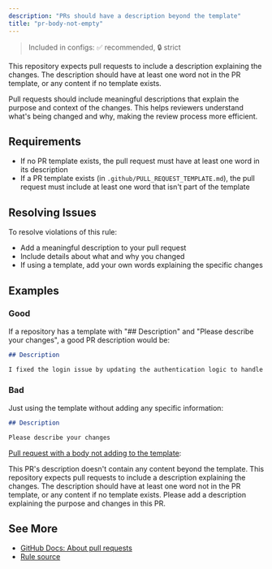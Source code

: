```yaml
---
description: "PRs should have a description beyond the template"
title: "pr-body-not-empty"
---
```



> Included in configs: ✅ recommended, 🔒 strict

This repository expects pull requests to include a description explaining the changes.
The description should have at least one word not in the PR template, or any content if no template exists.

Pull requests should include meaningful descriptions that explain the purpose and context of the changes.
This helps reviewers understand what's being changed and why, making the review process more efficient.

## Requirements

- If no PR template exists, the pull request must have at least one word in its description
- If a PR template exists (in `.github/PULL_REQUEST_TEMPLATE.md`), the pull request must include at least one word that isn't part of the template

## Resolving Issues

To resolve violations of this rule:

- Add a meaningful description to your pull request
- Include details about what and why you changed
- If using a template, add your own words explaining the specific changes

## Examples

### Good

If a repository has a template with "## Description" and "Please describe your changes", a good PR description would be:

```markdown
## Description

I fixed the login issue by updating the authentication logic to handle expired tokens properly.
```

### Bad

Just using the template without adding any specific information:

```markdown
## Description

Please describe your changes
```

[Pull request with a body not adding to the template](https://github.com/JoshuaKGoldberg/OctoGuideExamples/pull/6#issuecomment-2839460254):

<OctoGuideGitHubComment rule="pr-body-not-empty">
	This PR's description doesn't contain any content beyond the template. This
	repository expects pull requests to include a description explaining the
	changes. The description should have at least one word not in the PR template,
	or any content if no template exists. Please add a description explaining the
	purpose and changes in this PR.
</OctoGuideGitHubComment>

## See More

- [GitHub Docs: About pull requests](https://docs.github.com/en/github/collaborating-with-pull-requests/proposing-changes-to-your-work-with-pull-requests/about-pull-requests)
- [Rule source](../../src/rules/prBodyNotEmpty.ts)
